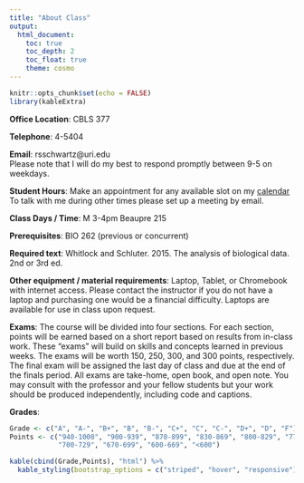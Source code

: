 ```yaml
---
title: "About Class"
output: 
  html_document:
    toc: true
    toc_depth: 2
    toc_float: true
    theme: cosmo
---
```


```r
knitr::opts_chunk$set(echo = FALSE)
library(kableExtra)
```

**Office Location**: CBLS 377

**Telephone**: 4-5404

**Email**: rsschwartz@uri.edu  
Please note that I will do my best to respond promptly between 9-5 on weekdays.

**Student Hours**: Make an appointment for any available slot on my   [calendar](https://tinyurl.com/schwartz-calendar)
To talk with me during other times please set up a meeting by email.

**Class Days / Time**: M 3-4pm Beaupre 215

**Prerequisites**: BIO 262 (previous or concurrent)

**Required text**:
Whitlock and Schluter. 2015. The analysis of biological data. 2nd or 3rd ed.

**Other equipment / material requirements**:
Laptop, Tablet, or Chromebook with internet access. Please contact the instructor if you do not have a laptop and purchasing one would be a financial difficulty. Laptops are available for use in class upon request.

**Exams**:
The course will be divided into four sections.
For each section, points will be earned based on a short report 
based on results from in-class work. 
These "exams" will build on skills and concepts learned in previous weeks.
The exams will be worth 150, 250, 300, and 300 points, respectively.
The final exam will be assigned the last day of class and due at the end of the finals period.
All exams are take-home, open book, and open note.
You may consult with the professor and your fellow students but your 
work should be produced independently, including code and captions.

**Grades**:

```r
Grade <- c("A", "A-", "B+", "B", "B-", "C+", "C", "C-", "D+", "D", "F") 
Points <- c("940-1000", "900-939", "870-899", "830-869", "800-829", "770-799", "730-769", 
            "700-729", "670-699", "600-669", "<600")

kable(cbind(Grade,Points), "html") %>%  
  kable_styling(bootstrap_options = c("striped", "hover", "responsive"))

```
